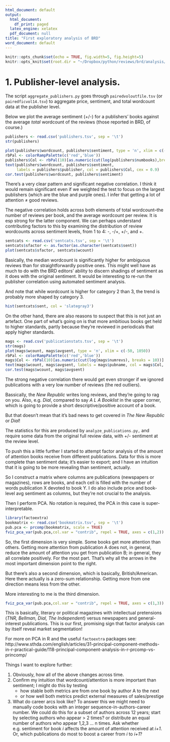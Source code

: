 ```yaml
---
html_document: default
output:
  html_document:
    df_print: paged
  latex_engine: xelatex
  pdf_document: null
title: "First exploratory analysis of BRD"
word_document: default
---
```

  
```r
knitr::opts_chunk$set(echo = TRUE, fig.width=5, fig.height=5)
knitr::opts_knit$set(root.dir = "~/Dropbox/python/reviews/brd/analysis/")
```

# 1. Publisher-level analysis.

The script ```aggregate_publishers.py``` goes through ```pairedvoloutfile.tsv``` (or ```pairedficvol14.tsv```) to aggregate price, sentiment, and total wordcount data at the publisher level.

Below we plot the average sentiment (+/-) for a publishers' books against the average *total* wordcount of the reviews (those reported in BRD, of course.)

```r
publishers <- read.csv('publishers.tsv', sep = '\t')
str(publishers)
```

```r
plot(publishers$wordcount, publishers$sentiment, type = 'n', xlim = c(-400, 5500))
rbPal <- colorRampPalette(c('red','blue'))
publishers$Col <- rbPal(10)[as.numeric(cut(log(publishers$numbooks),breaks = 10))]
text(publishers$wordcount, publishers$sentiment, 
     labels = publishers$publisher, col = publishers$Col, cex = 0.9)
cor.test(publishers$wordcount, publishers$sentiment)
```

There's a very clear pattern and significant negative correlation. I think it would remain significant even if we weighted the test to focus on the largest publishers (which are the blue and purple ones). I infer that getting a lot of attention $\neq$ good reviews.

The negative correlation holds across both elements of total wordcount--the number of reviews per book, and the average wordcount per review. It is esp strong for the latter component. We can perhaps understand contributing factors to this by examining the distribution of review wordcounts across sentiment levels, from 1 to 4: -, -/+, +/-, and +.

```r
sentcats <- read.csv('sentcats.tsv', sep = '\t')
sentcats$sfactor <- as.factor(as.character(sentcats$sent))
plot(sentcats$sfactor, sentcats$wcount)
```

Basically, the median wordcount is significantly higher for ambiguous reviews than for straightforwardly positive ones. This might well have as much to do with the BRD editors' ability to discern shadings of sentiment as it does with the original sentiment. It would be interesting to re-run the publisher correlation using automated sentiment analysis.

And note that while wordcount is higher for category 2 than 3, the trend is probably more shaped by category 3.

```r
hist(sentcats$sent, col = 'slategray3')
```

On the other hand, there are also reasons to suspect that this is not just an artefact. One part of what's going on is that more ambitious books get held to higher standards, partly because they're reviewed in periodicals that apply higher standards.

```r
mags <- read.csv('publicationstats.tsv', sep = '\t')
str(mags)
plot(mags$wcount, mags$avgsent, type = 'n', xlim = c(-50, 1050))
rbPal <- colorRampPalette(c('red','blue'))
mags$Col <- rbPal(10)[as.numeric(cut(log(mags$numrevs), breaks = 10))]
text(mags$wcount, mags$avgsent, labels = mags$pubname, col = mags$Col, cex = 0.9)
cor.test(mags$wcount, mags$avgsent)
```

The strong negative correlation there would get even stronger if we ignored publications with a very low number of reviews (the red outliers).

Bassically, the *New Republic* writes long reviews, and they're going to rag on you. Also, e.g. *Dial*, compared to say *A L A Booklist* in the upper corner, which is going to provide a short descriptive/positive account of a book.

But that doesn't mean that it's bad news to get covered in *The New Republic* or *Dial*!

The statistics for this are produced by ```analyze_publications.py,``` and require some data from the original full review data, with +/- sentiment at the review level.

To push this a little further I started to attempt factor analysis of the amount of attention books receive from different publications. Data for this is more complete than sentiment data; it's easier to export; and I have an intuition that it is going to be more revealing than sentiment, actually.

So I construct a matrix where columns are publications (newspapers or magazines), rows are books, and each cell is filled with the number of words publication  X devoted to book Y. I do also include price and book-level avg sentiment as columns, but they're not crucial to the analysis.

Then I perform PCA. No rotation is required, the PCA in this case is super-interpretable.

```r
library(factoextra)
bookmatrix <- read.csv('bookmatrix.tsv', sep = '\t')
pub.pca <- prcomp(bookmatrix, scale = TRUE)
fviz_pca_var(pub.pca,col.var = "contrib", repel = TRUE, axes = c(1,2))
```

So, the first dimension is very simple. Some books get more attention than others. Getting more attention from publication A does not, in general, reduce the amount of attention you get from publication B; in general, they all correlate positively. For the most part. That's why all the arrows in the most important dimension point to the right.

But there's also a second dimension, which is basically, British/American. Here there actually is a zero-sum relationship. Getting more from one direction means less from the other.

More interesting to me is the third dimension.

```r
fviz_pca_var(pub.pca,col.var = "contrib", repel = TRUE, axes = c(1,3))
```

This is basically, literary or political magazines with intellectual pretensions (*TNR, Bellman, Dial, The Independent*) versus newspapers and general-interest publications. This is our first, promising sign that factor analysis can by itself reveal market segmentation!

For more on PCA in R and the useful ```factoextra``` packages see: http://www.sthda.com/english/articles/31-principal-component-methods-in-r-practical-guide/118-principal-component-analysis-in-r-prcomp-vs-princomp/

Things I want to explore further:

1. Obviously, how all of the above changes across time.
2. Confirm my intuition that wordcount/attention is more important than sentiment; I might do this by testing
    - how stable both metrics are from one book by author A to the next
    - or how well both metrics predict external measures of sales/prestige
3. What do career arcs look like? To answer this we might need to manually code books with an integer sequence-in-authors-career number. We could do this for a subset of authors across 12 years; start by selecting authors who appear > 2 times? or distribute an equal number of authors who appear 1,2,3 ... n times. Ask whether e.g. sentiment for book *i* affects the amount of attention received at *i+1*. Or, which publications do most to boost a career from *i* to *i+1*?




